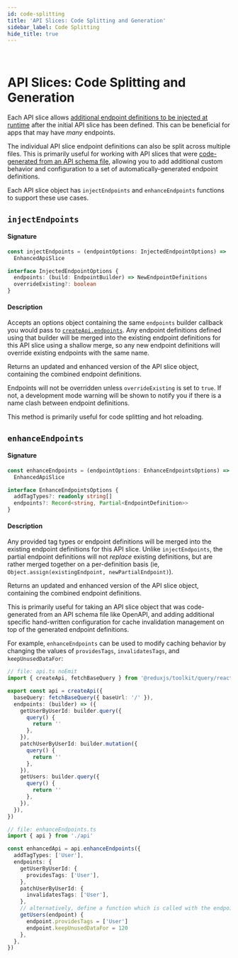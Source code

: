 ```yaml
---
id: code-splitting
title: 'API Slices: Code Splitting and Generation'
sidebar_label: Code Splitting
hide_title: true
---
```


&nbsp;

# API Slices: Code Splitting and Generation

Each API slice allows [additional endpoint definitions to be injected at runtime](../../usage/code-splitting.mdx) after the initial API slice has been defined. This can be beneficial for apps that may have _many_ endpoints.

The individual API slice endpoint definitions can also be split across multiple files. This is primarily useful for working with API slices that were [code-generated from an API schema file](../../usage/code-generation.mdx), allowing you to add additional custom behavior and configuration to a set of automatically-generated endpoint definitions.

Each API slice object has `injectEndpoints` and `enhanceEndpoints` functions to support these use cases.

## `injectEndpoints`

#### Signature

```ts no-transpile
const injectEndpoints = (endpointOptions: InjectedEndpointOptions) =>
  EnhancedApiSlice

interface InjectedEndpointOptions {
  endpoints: (build: EndpointBuilder) => NewEndpointDefinitions
  overrideExisting?: boolean
}
```

#### Description

Accepts an options object containing the same `endpoints` builder callback you would pass to [`createApi.endpoints`](../createApi.mdx#endpoints). Any endpoint definitions defined using that builder will be merged into the existing endpoint definitions for this API slice using a shallow merge, so any new endpoint definitions will override existing endpoints with the same name.

Returns an updated and enhanced version of the API slice object, containing the combined endpoint definitions.

Endpoints will not be overridden unless `overrideExisting` is set to `true`. If not, a development mode warning will be shown to notify you if there is a name clash between endpoint definitions.

This method is primarily useful for code splitting and hot reloading.

## `enhanceEndpoints`

#### Signature

```ts no-transpile
const enhanceEndpoints = (endpointOptions: EnhanceEndpointsOptions) =>
  EnhancedApiSlice

interface EnhanceEndpointsOptions {
  addTagTypes?: readonly string[]
  endpoints?: Record<string, Partial<EndpointDefinition>>
}
```

#### Description

Any provided tag types or endpoint definitions will be merged into the existing endpoint definitions for this API slice. Unlike `injectEndpoints`, the partial endpoint definitions will not _replace_ existing definitions, but are rather merged together on a per-definition basis (ie, `Object.assign(existingEndpoint, newPartialEndpoint)`).

Returns an updated and enhanced version of the API slice object, containing the combined endpoint definitions.

This is primarily useful for taking an API slice object that was code-generated from an API schema file like OpenAPI, and adding additional specific hand-written configuration for cache invalidation management on top of the generated endpoint definitions.

For example, `enhanceEndpoints` can be used to modify caching behavior by changing the values of `providesTags`, `invalidatesTags`, and `keepUnusedDataFor`:

```ts
// file: api.ts noEmit
import { createApi, fetchBaseQuery } from '@reduxjs/toolkit/query/react'

export const api = createApi({
  baseQuery: fetchBaseQuery({ baseUrl: '/' }),
  endpoints: (builder) => ({
    getUserByUserId: builder.query({
      query() {
        return ''
      },
    }),
    patchUserByUserId: builder.mutation({
      query() {
        return ''
      },
    }),
    getUsers: builder.query({
      query() {
        return ''
      },
    }),
  }),
})

// file: enhanceEndpoints.ts
import { api } from './api'

const enhancedApi = api.enhanceEndpoints({
  addTagTypes: ['User'],
  endpoints: {
    getUserByUserId: {
      providesTags: ['User'],
    },
    patchUserByUserId: {
      invalidatesTags: ['User'],
    },
    // alternatively, define a function which is called with the endpoint definition as an argument
    getUsers(endpoint) {
      endpoint.providesTags = ['User']
      endpoint.keepUnusedDataFor = 120
    },
  },
})
```
